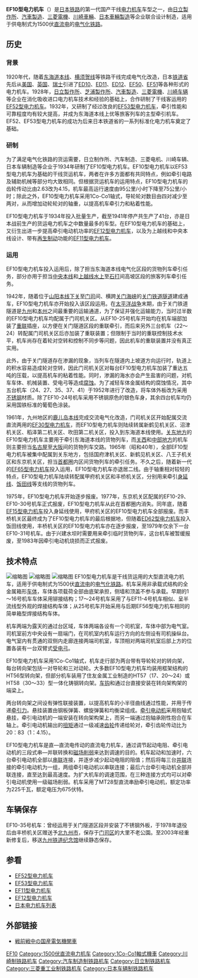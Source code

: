 {{Infobox Locomotive
| name = EF10
| image = Kyushu Railway History Museum EF1035-1.jpg
| caption = 保存在九州鐵道紀念館內的EF10-1號機車
| type = [[电力机车|电力机车]]
| origin = {{JAP}}
| builder = [[日立製作所|日立製作所]]、[[日本車輛製造|日本車輛製造]]、<br />[[汽車製造_(公司)|汽車製造]]、[[三菱電機|三菱電機]]、[[川崎车辆|川崎车辆]]
| roadnumber = 
| builddate  = 1934年—1941年
 | totalproduction  = 41台
 | user = {{JAP}}[[鐵道省_(日本)|铁道省]]
 | whytetype = 2-6-6-2
| uicclass = 1Co'Co'1
| gauge = 1,067毫米
| wheeldiameter = 
| axleload = 
| wheelbase = 
| minimumcurve = 
| length = 18,380毫米
| width = 2,810毫米
| height = 3,940毫米
| framesize = 
| weight = 97.52吨
| sandcap = 
| electricsystem = DC 1500V
| collectionmethod = 
| transmission = 直—直流电
| tractionmotors = MT28
| topspeed = 75公里/小时
| sustainedspeed = 39公里/小时
| poweroutput = 1,350千瓦（小时）
| tractiveeffort = 11,700公斤（持续）
| locobrakes = 
| locobrakepower = 
| locobrakeforce = 
| trainbrakes = 
| safety = 
| notes =
}}
'''EF10型电力机车'''（{{lang-ja|EF10形電気機関車}}）是[[日本鐵路運輸|日本铁路]]的第一代国产干线[[电力机车|电力机车]]车型之一，由[[日立製作所|日立製作所]]、[[汽車製造_(公司)|汽車製造]]、[[三菱電機|三菱電機]]、[[川崎車輛|川崎車輛]]、[[日本車輛製造|日本車輛製造]]等企业联合设计制造，适用于供电制式为1500伏[[直流电|直流电]]的[[电气化铁路|电气化铁路]]。

== 历史 ==
=== 背景 ===
1920年代，随着[[东海道本线|东海道本线]]、[[横须贺线|横须贺线]]等铁路干线完成电气化改造，日本[[鐵道省_(日本)|铁道省]]先后从[[美国|美国]]、[[英国|英国]]、[[瑞士|瑞士]]引进了[[日本國鐵ED10型電力機車|ED10]]、[[日本国铁ED11型电力机车|ED11]]、[[日本國鐵ED12型電力機車|ED12]]、[[日本國鐵EF50型電力機車|EF50]]、[[日本國鐵EF51型電力機車|EF51]]等各种形式的电力机车。1928年，[[日立製作所|日立製作所]]、[[東芝|芝浦製作所]]、[[汽車製造_(公司)|汽車製造]]、[[三菱電機|三菱電機]]、[[川崎车辆|川崎车辆]]等企业在消化吸收进口电力机车技术和经验的基础上，合作研制了干线客运用的[[日本国铁EF52型电力机车|EF52型电力机车]]。1932年，又研制了经过改良的[[日本國鐵EF53型電力機車|EF53型电力机车]]，牵引性能和可靠程度均有较大提高，并成为东海道本线上优等旅客列车的主型牵引机车。EF52、EF53型电力机车的成功为后来日本铁道省的一系列标准化电力机车奠定了基础。

=== 研制 ===
为了满足电气化铁路的货运需要，日立制作所、汽车制造、三菱电机、川崎车辆、日本车辆制造等企业于1934年研制了EF10型电力机车。EF10型电力机车以EF53型电力机车为基础的干线货运机车，两者在许多方面都有共同特点，例如牵引电路及辅助机械等部分均大致相同。但根据货运机车的运用特点，EF10型电力机车的齿轮传动比由2.63改为4.15，机车最高运行速度由95公里/小时下降至75公里/小时；除此之外，EF10型电力机车采用1Co-Co1轴式，导轮轮对数目由四对减少至两对，从而增加动轮轮对的轴重，以提高机车牵引力和粘着性能。

EF10型电力机车于1934年投入批量生产，截至1941年停产共生产了41台，亦是日本战前生产的货运电力机车之中数量最多的车型。在EF10型电力机车的基础上，又衍生出进一步提高牵引电动机功率的[[日本國鐵EF12型電力機車|EF12型电力机车]]，以及为上越线和中央本线设计、带有[[再生制动|再生制动]]功能的[[日本國鐵EF11型電力機車|EF11型电力机车]]。

=== 运用 ===
EF10型电力机车投入运用后，除了担当东海道本线电气化区段的货物列车牵引任务，部分亦用于担当[[中央本线|中央本线]]和[[上越线|上越线]][[水上車站_(日本)|水上]]至[[石打车站|石打]]间高坡区段的旅客列车牵引任务。

1942年，随着位于[[山阳本线|山阳本线]][[下关站|下关]]至[[門司車站|门司]]间、横跨[[关门海峡|关门海峡]]的[[关门铁道隧道|关门铁道隧道]]建成通车，EF10型电力机车亦开始投入该区段运用。在[[太平洋战争|太平洋战争]]末期，由于关门铁道隧道是[[九州_(日本)|九州]]和[[本州|本州]]之间最重要的运输通道，为了保证并强化运输能力，当时过半数的EF10型电力机车均配属于门司机关区。从EF10-25号机车开始均在机车端部加装了[[機車重聯|重联]]插座，以方便在关门隧道区段的重联牵引，而后来另外三台机车（22～24）转配属门司机关区后亦加装了重联装置；但限制于当时的重联控制技术水平，机车尚存在着轮对空转和控制不同步等问题，因此机车的重联装置并没有真正实用。

此外，由于关门隧道存在渗漏的现象，当列车在隧道内上坡道方向运行时，轨道上的积水容易造成轮对空转，因此门司机关区对每台EF10型电力机车加装了重达五吨的压载，以提高机车的粘着性能。同时，渗漏的海水亦会产生盐害的问题，对机车车体、机械装置、受电弓等造成[[腐蚀|腐蚀]]。为了减轻车体金属结构的腐蚀情况，其中五台机车（24、27、35、37、41）于1952年进行了改造，将车体外板改为采用[[不锈钢|不锈钢]]材质。除了EF10-24号机车采用不锈钢原色的银色车身，其余四台机车均仍采用国铁标准的葡萄色涂装。

1961年，九州地区的[[鹿儿岛本线|鹿儿岛本线]]完成交流电气化改造，门司机关区开始配属交流直流两用的[[日本国铁EF30型电力机车|EF30型电力机车]]，而EF10型电力机车则陆续转属新鹤见机关区、沼津机关区、稻泽第二机关区、吹田第二机关区，投入到东海道本线使用。[[关东地方|关东地方]]的EF10型电力机车主要用于牵引东海道本线的货物列车，而[[關西地方|关西]]和[[中部地方|中部地方]]的机车则主要担当[[名古屋|名古屋]]至[[大阪市|大阪]]间的货物列车交路。1965年（昭和40年），全部EF10型电力机车被集中配属到关东地方，包括国府津机关区、新鹤见机关区、八王子机关区和东京机关区，担当[[首都圈_(日本)|首都圈]]内区间货物列车的牵引任务。不久之后，随着新一代的[[日本國鐵EF65型電力機車|EF65型电力机车]]投入运用，EF10型电力机车亦退居二线。由于轴重相对较轻的特点，EF10型电力机车陆续转配属甲府机关区和丰桥机关区，分别用来牵引[[身延线|身延线]]、[[饭田线|饭田线]]等支线的货物列车。

1975年，EF10型电力机车开始逐步报废。1977年，东京机关区配属的EF10-29、EF10-30号机车正式报废，EF10型电力机车从此在首都圈内消失。同年底，随着[[日本國鐵EF15型電力機車|EF15型电力机车]]投入身延线使用，甲府机关区的EF10型电力机车全部报废。而丰桥机关区最终成为了EF10型电力机车的最后根据地，但随着[[日本國鐵ED62型電力機車|ED62型电力机车]]投入饭田线使用，丰桥机关区的EF10型电力机车亦在逐步报废，至1979年仅余下一台EF10-31号机车。由于兴建水坝时需要用来牵引临时货物列车，这台机车被暂缓报废，至1983年因牵引电动机烧损而正式报废。

== 技术特点 ==
[[File:JGR-EF10_1-16.jpg|缩略图]]
[[File:JGR-EF10_17.jpg|缩略图]]
[[File:JGR-EF10_30-33.jpg|缩略图]]
EF10型电力机车是干线货运用的大型直流电力机车，适用于供电制式为1500伏[[直流电|直流电]]的[[电气化铁路|电气化铁路]]。机车采用非承载式结构的全金属箱形[[车体|车体]]，车体各项载荷全部由底架承担，侧墙和顶盖不参与承载。早期的1～16号机车车体采用铆接结构；17～24号机车采用了与EF11-4号机车相似、呈半流线型外观的焊接结构车体；从25号机车开始采用与后期EF56型电力机车相同的简单箱型焊接结构车体。

机车两端为露天的通过台区域，车体两端各设有一个司机室，车体中部为电气室。司机室前方中央设有一扇端门，在司机室内机车运行方向的左侧设有司机操纵台。电气室内有贯通的双侧内走廊连接两端司机室，车顶相对两端司机室后部上方的位置各装有一台双臂式[[受电弓|受电弓]]。

EF10型电力机车采用1Co-Co1轴式，机车走行部为两台带有导轮轮对的转向架，每台转向架包括一对导轮和三对动轮。大多数EF10型电力机车均装用框架结构的HT56型转向架，但部分机车装用了住友金属工业制造的HT57（17、20～24）或HT58（30～33）型一体化铸钢转向架。[[车钩|车钩]]和通过台直接安装在转向架构架的端梁上。

两台转向架之间设有弹性联接装置，以提高机车的小半径曲线通过性能，并用于传递[[牵引力|牵引力]]。悬挂装置由钢板弹簧、螺旋弹簧和均衡梁组成。[[牵引电动机|牵引电动机]]采用抱轴式悬挂，牵引电动机的一端安装在转向架构架上，而另一端通过抱轴承刚性抱合在车轴上。牵引电动机输出的[[扭矩|扭矩]]通过一级减速[[齿轮|齿轮]]传递给轮对，牵引齿轮传动比为20：83（1：4.15）。

EF10型电力机车是直—直流电传动的直流电力机车，通过调节起动电阻、牵引电动机的三段式串—并联转换和[[磁场削弱|磁场削弱]]来达到调速的目的。机车起动和加速时，六台牵引电动机全部以[[串联电路|串联]]连接，并逐步减少起动电阻的阻值；然后将每三台[[并联电路|并联]]连接的牵引电动机为一组，两组牵引电动机以串联连接；最后六台牵引电动机全部并联连接，直至达到最高速度。为扩大机车的调速范围，在三种连接方式均可以对牵引电动机使用一级磁场削弱。机车采用了MT28型直流串励牵引电动机，额定功率为225千瓦，额定电压为675伏特。

== 车辆保存 ==
EF10-35号机车：曾经运用于关门隧道区段并安装了不锈钢外板，于1978年退役后由丰桥机关区赠送予[[北九州市|北九州市]]，保存于[[门司区|门司区]]的大里不老公園。至2003年经重新修复后，移送[[九州铁道纪念馆|九州铁道纪念馆]]继续静态保存。

== 参看 ==
{{Portal|日本鐵路|JR Rail ja.svg}}
* [[日本国铁EF52型电力机车|EF52型电力机车]]
* [[日本国铁EF53型电力机车|EF53型电力机车]]
* [[日本国铁EF11型电力机车|EF11型电力机车]]
* [[日本国铁EF12型电力机车|EF12型电力机车]]
* [[日本电力机车列表|日本电力机车列表]]

== 外部链接 ==
*{{ja}}[http://ktymtskz.my.coocan.jp/yuge/hidaka9.htm 戦前戦中の国産電気機関車] {{Wayback|url=http://ktymtskz.my.coocan.jp/yuge/hidaka9.htm |date=20191227170654 }}

{{日本國鐵舊型電力機車}}

{{DEFAULTSORT:JNR EF10}}
[[Category:日本國有鐵道電力機車|EF10]]
[[Category:1500伏直流电力机车|Category:1500伏直流电力机车]]
[[Category:1Co-Co1軸式機車|Category:1Co-Co1軸式機車]]
[[Category:川崎制铁路机车|Category:川崎制铁路机车]]
[[Category:汽车制造制铁路机车|Category:汽车制造制铁路机车]]
[[Category:日立制铁路机车|Category:日立制铁路机车]]
[[Category:三菱重工业制铁路机车|Category:三菱重工业制铁路机车]]
[[Category:日本车辆制铁路机车|Category:日本车辆制铁路机车]]